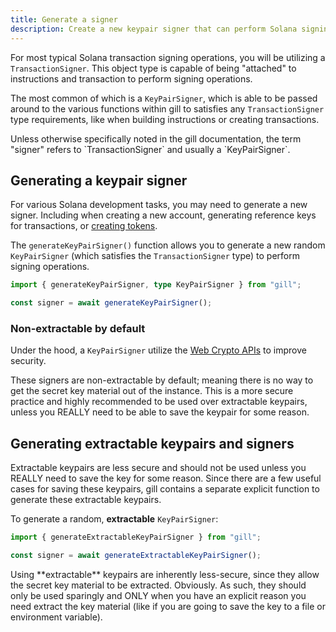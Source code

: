 ```yaml
---
title: Generate a signer
description: Create a new keypair signer that can perform Solana signing operations.
---
```


For most typical Solana transaction signing operations, you will be utilizing a `TransactionSigner`.
This object type is capable of being "attached" to instructions and transaction to perform signing
operations.

The most common of which is a `KeyPairSigner`, which is able to be passed around to the various
functions within gill to satisfies any `TransactionSigner` type requirements, like when building
instructions or creating transactions.

<Callout>
  Unless otherwise specifically noted in the gill documentation, the term "signer" refers to
  `TransactionSigner` and usually a `KeyPairSigner`.
</Callout>

## Generating a keypair signer

For various Solana development tasks, you may need to generate a new signer. Including when creating
a new account, generating reference keys for transactions, or
[creating tokens](/guides/tokens/create-token).

The `generateKeyPairSigner()` function allows you to generate a new random `KeyPairSigner` (which
satisfies the `TransactionSigner` type) to perform signing operations.

```typescript twoslash
import { generateKeyPairSigner, type KeyPairSigner } from "gill";

const signer = await generateKeyPairSigner();
```

### Non-extractable by default

Under the hood, a `KeyPairSigner` utilize the
[Web Crypto APIs](https://developer.mozilla.org/en-US/docs/Web/API/Web_Crypto_API) to improve
security.

These signers are non-extractable by default; meaning there is no way to get the secret key material
out of the instance. This is a more secure practice and highly recommended to be used over
extractable keypairs, unless you REALLY need to be able to save the keypair for some reason.

## Generating extractable keypairs and signers

Extractable keypairs are less secure and should not be used unless you REALLY need to save the key
for some reason. Since there are a few useful cases for saving these keypairs, gill contains a
separate explicit function to generate these extractable keypairs.

To generate a random, **extractable** `KeyPairSigner`:

```typescript twoslash
import { generateExtractableKeyPairSigner } from "gill";

const signer = await generateExtractableKeyPairSigner();
```

<Callout title="WARNING" type="error">
  Using **extractable** keypairs are inherently less-secure, since they allow the secret key
  material to be extracted. Obviously. As such, they should only be used sparingly and ONLY when you
  have an explicit reason you need extract the key material (like if you are going to save the key
  to a file or environment variable).
</Callout>
